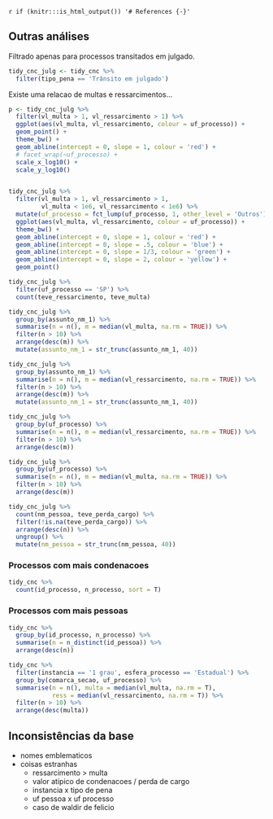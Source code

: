 `r if (knitr:::is_html_output()) '# References {-}'`

## Outras análises

Filtrado apenas para processos transitados em julgado.

```r
tidy_cnc_julg <- tidy_cnc %>% 
  filter(tipo_pena == 'Trânsito em julgado')
```

Existe uma relacao de multas e ressarcimentos...

```r
p <- tidy_cnc_julg %>% 
  filter(vl_multa > 1, vl_ressarcimento > 1) %>% 
  ggplot(aes(vl_multa, vl_ressarcimento, colour = uf_processo)) +
  geom_point() +
  theme_bw() +
  geom_abline(intercept = 0, slope = 1, colour = 'red') +
  # facet_wrap(~uf_processo) +
  scale_x_log10() +
  scale_y_log10()


tidy_cnc_julg %>% 
  filter(vl_multa > 1, vl_ressarcimento > 1, 
         vl_multa < 1e6, vl_ressarcimento < 1e6) %>% 
  mutate(uf_processo = fct_lump(uf_processo, 1, other_level = 'Outros')) %>% 
  ggplot(aes(vl_multa, vl_ressarcimento, colour = uf_processo)) +
  theme_bw() +
  geom_abline(intercept = 0, slope = 1, colour = 'red') +
  geom_abline(intercept = 0, slope = .5, colour = 'blue') +
  geom_abline(intercept = 0, slope = 1/3, colour = 'green') +
  geom_abline(intercept = 0, slope = 2, colour = 'yellow') +
  geom_point()

```



```r
tidy_cnc_julg %>% 
  filter(uf_processo == 'SP') %>% 
  count(teve_ressarcimento, teve_multa)
```

```r
tidy_cnc_julg %>% 
  group_by(assunto_nm_1) %>% 
  summarise(n = n(), m = median(vl_multa, na.rm = TRUE)) %>% 
  filter(n > 10) %>% 
  arrange(desc(m)) %>% 
  mutate(assunto_nm_1 = str_trunc(assunto_nm_1, 40))
```


```r
tidy_cnc_julg %>% 
  group_by(assunto_nm_1) %>% 
  summarise(n = n(), m = median(vl_ressarcimento, na.rm = TRUE)) %>% 
  filter(n > 10) %>% 
  arrange(desc(m)) %>% 
  mutate(assunto_nm_1 = str_trunc(assunto_nm_1, 40))
```

```r
tidy_cnc_julg %>% 
  group_by(uf_processo) %>% 
  summarise(n = n(), m = median(vl_ressarcimento, na.rm = TRUE)) %>% 
  filter(n > 10) %>% 
  arrange(desc(m))
```

```r
tidy_cnc_julg %>% 
  group_by(uf_processo) %>% 
  summarise(n = n(), m = median(vl_multa, na.rm = TRUE)) %>% 
  filter(n > 10) %>% 
  arrange(desc(m))
```


```r
tidy_cnc_julg %>% 
  count(nm_pessoa, teve_perda_cargo) %>% 
  filter(!is.na(teve_perda_cargo)) %>% 
  arrange(desc(n)) %>% 
  ungroup() %>% 
  mutate(nm_pessoa = str_trunc(nm_pessoa, 40))

```

### Processos com mais condenacoes

```r
tidy_cnc %>% 
  count(id_processo, n_processo, sort = T)
```

### Processos com mais pessoas

```r
tidy_cnc %>% 
  group_by(id_processo, n_processo) %>% 
  summarise(n = n_distinct(id_pessoa)) %>% 
  arrange(desc(n))
```


```r
tidy_cnc %>% 
  filter(instancia == '1 grau', esfera_processo == 'Estadual') %>% 
  group_by(comarca_secao, uf_processo) %>% 
  summarise(n = n(), multa = median(vl_multa, na.rm = T),
            ress = median(vl_ressarcimento, na.rm = T)) %>% 
  filter(n > 10) %>% 
  arrange(desc(multa))

```


## Inconsistências da base

- nomes emblematicos
- coisas estranhas
    - ressarcimento > multa
    - valor atipico de condenacoes / perda de cargo
    - instancia x tipo de pena
    - uf pessoa x uf processo
    - caso de waldir de felicio

```r

```

